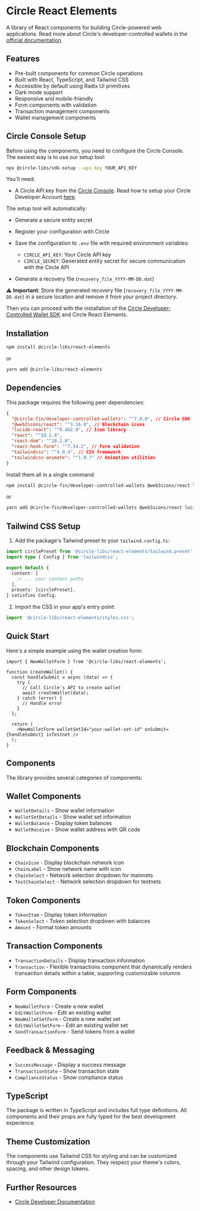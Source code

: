 # Circle React Elements

A library of React components for building Circle-powered web applications. Read more about Circle's developer-controlled wallets in the [official documentation](https://developers.circle.com/w3s/developer-controlled-create-your-first-wallet).

## Features

- Pre-built components for common Circle operations
- Built with React, TypeScript, and Tailwind CSS
- Accessible by default using Radix UI primitives
- Dark mode support
- Responsive and mobile-friendly
- Form components with validation
- Transaction management components
- Wallet management components

## Circle Console Setup

Before using the components, you need to configure the Circle Console. The easiest way is to use our setup tool:

```bash
npx @circle-libs/sdk-setup --api-key YOUR_API_KEY
```

You'll need:

- A Circle API key from the [Circle Console](https://console.circle.com). Read how to setup your Circle Developer Account [here](https://developers.circle.com/w3s/circle-developer-account).

The setup tool will automatically:

- Generate a secure entity secret
- Register your configuration with Circle
- Save the configuration to `.env` file with required environment variables:

  - `CIRCLE_API_KEY`: Your Circle API key
  - `CIRCLE_SECRET`: Generated entity secret for secure communication with the Circle API

- Generate a recovery file (`recovery_file_YYYY-MM-DD.dat`)

⚠️ **Important**: Store the generated recovery file (`recovery_file_YYYY-MM-DD.dat`) in a secure location and remove it from your project directory.

Then you can proceed with the installation of the [Circle Developer-Controlled Wallet SDK](https://developers.circle.com/w3s/nodejs-sdk) and Circle React Elements.

## Installation

```bash
npm install @circle-libs/react-elements
```

or

```bash
yarn add @circle-libs/react-elements
```

## Dependencies

This package requires the following peer dependencies:

```json
{
  "@circle-fin/developer-controlled-wallets": "^7.0.0", // Circle SDK
  "@web3icons/react": "^3.16.0", // Blockchain icons
  "lucide-react": "^0.462.0", // Icon library
  "react": "^18.2.0",
  "react-dom": "^18.2.0",
  "react-hook-form": "^7.54.2", // Form validation
  "tailwindcss": "^4.0.4", // CSS framework
  "tailwindcss-animate": "^1.0.7" // Animation utilities
}
```

Install them all in a single command:

```bash
npm install @circle-fin/developer-controlled-wallets @web3icons/react lucide-react react react-dom react-hook-form tailwindcss tailwindcss-animate
```

or

```bash
yarn add @circle-fin/developer-controlled-wallets @web3icons/react lucide-react react react-dom react-hook-form tailwindcss tailwindcss-animate
```

## Tailwind CSS Setup

1. Add the package's Tailwind preset to your `tailwind.config.ts`:

```typescript
import circlePreset from '@circle-libs/react-elements/tailwind.preset';
import type { Config } from 'tailwindcss';

export default {
  content: [
    // ... your content paths
  ],
  presets: [circlePreset],
} satisfies Config;
```

2. Import the CSS in your app's entry point:

```typescript
import '@circle-libs/react-elements/styles.css';
```

## Quick Start

Here's a simple example using the wallet creation form:

```tsx
import { NewWalletForm } from '@circle-libs/react-elements';

function CreateWallet() {
  const handleSubmit = async (data) => {
    try {
      // Call Circle's API to create wallet
      await createWallet(data);
    } catch (error) {
      // Handle error
    }
  };

  return (
    <NewWalletForm walletSetId="your-wallet-set-id" onSubmit={handleSubmit} isTestnet />
  );
}
```

## Components

The library provides several categories of components:

## Wallet Components

- `WalletDetails` - Show wallet information
- `WalletSetDetails` - Show wallet set information
- `WalletBalance` - Display token balances
- `WalletReceive` - Show wallet address with QR code

## Blockchain Components

- `ChainIcon` - Display blockchain network icon
- `ChainLabel` - Show network name with icon
- `ChainSelect` - Network selection dropdown for mainnets
- `TestChainSelect` - Network selection dropdown for testnets

## Token Components

- `TokenItem` - Display token information
- `TokenSelect` - Token selection dropdown with balances
- `Amount` - Format token amounts

## Transaction Components

- `TransactionDetails` - Display transaction information
- `Transaction` - Flexible transactions component that dynamically renders transaction details within a table, supporting customizable columns

## Form Components

- `NewWalletForm` - Create a new wallet
- `EditWalletForm` - Edit an existing wallet
- `NewWalletSetForm` - Create a new wallet set
- `EditWalletSetForm` - Edit an existing wallet set
- `SendTransactionForm` - Send tokens from a wallet

## Feedback & Messaging

- `SuccessMessage` - Display a success message
- `TransactionState` - Show transaction state
- `ComplianceStatus` - Show compliance status

## TypeScript

The package is written in TypeScript and includes full type definitions. All components and their props are fully typed for the best development experience.

## Theme Customization

The components use Tailwind CSS for styling and can be customized through your Tailwind configuration. They respect your theme's colors, spacing, and other design tokens.

## Further Resources

- [Circle Developer Documentation](https://developers.circle.com/w3s/developer-controlled-create-your-first-wallet)
